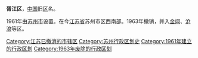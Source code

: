 '''胥江区'''，[[中国|中国]]旧[[区|区]]名。

1961年由[[苏州市|苏州市]]设置。在今[[江苏省|江苏省]]苏州市区西南部。1963年撤销，并入[[金阊区|金阊]]、[[沧浪区|沧浪]]等区。 

{{Suzhou-stub}}
[[Category:江苏已撤消的市辖区|Category:江苏已撤消的市辖区]]
[[Category:苏州行政区划史|Category:苏州行政区划史]]
[[Category:1961年建立的行政区划|Category:1961年建立的行政区划]]
[[Category:1963年废除的行政区划|Category:1963年废除的行政区划]]